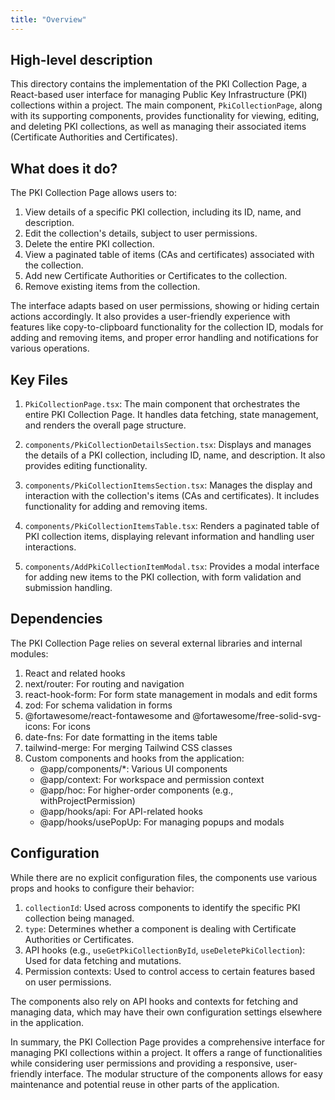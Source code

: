 ```yaml
---
title: "Overview"
---
```


## High-level description
This directory contains the implementation of the PKI Collection Page, a React-based user interface for managing Public Key Infrastructure (PKI) collections within a project. The main component, `PkiCollectionPage`, along with its supporting components, provides functionality for viewing, editing, and deleting PKI collections, as well as managing their associated items (Certificate Authorities and Certificates).

## What does it do?
The PKI Collection Page allows users to:
1. View details of a specific PKI collection, including its ID, name, and description.
2. Edit the collection's details, subject to user permissions.
3. Delete the entire PKI collection.
4. View a paginated table of items (CAs and certificates) associated with the collection.
5. Add new Certificate Authorities or Certificates to the collection.
6. Remove existing items from the collection.

The interface adapts based on user permissions, showing or hiding certain actions accordingly. It also provides a user-friendly experience with features like copy-to-clipboard functionality for the collection ID, modals for adding and removing items, and proper error handling and notifications for various operations.

## Key Files
1. `PkiCollectionPage.tsx`: The main component that orchestrates the entire PKI Collection Page. It handles data fetching, state management, and renders the overall page structure.

2. `components/PkiCollectionDetailsSection.tsx`: Displays and manages the details of a PKI collection, including ID, name, and description. It also provides editing functionality.

3. `components/PkiCollectionItemsSection.tsx`: Manages the display and interaction with the collection's items (CAs and certificates). It includes functionality for adding and removing items.

4. `components/PkiCollectionItemsTable.tsx`: Renders a paginated table of PKI collection items, displaying relevant information and handling user interactions.

5. `components/AddPkiCollectionItemModal.tsx`: Provides a modal interface for adding new items to the PKI collection, with form validation and submission handling.

## Dependencies
The PKI Collection Page relies on several external libraries and internal modules:

1. React and related hooks
2. next/router: For routing and navigation
3. react-hook-form: For form state management in modals and edit forms
4. zod: For schema validation in forms
5. @fortawesome/react-fontawesome and @fortawesome/free-solid-svg-icons: For icons
6. date-fns: For date formatting in the items table
7. tailwind-merge: For merging Tailwind CSS classes
8. Custom components and hooks from the application:
   - @app/components/*: Various UI components
   - @app/context: For workspace and permission context
   - @app/hoc: For higher-order components (e.g., withProjectPermission)
   - @app/hooks/api: For API-related hooks
   - @app/hooks/usePopUp: For managing popups and modals

## Configuration
While there are no explicit configuration files, the components use various props and hooks to configure their behavior:

1. `collectionId`: Used across components to identify the specific PKI collection being managed.
2. `type`: Determines whether a component is dealing with Certificate Authorities or Certificates.
3. API hooks (e.g., `useGetPkiCollectionById`, `useDeletePkiCollection`): Used for data fetching and mutations.
4. Permission contexts: Used to control access to certain features based on user permissions.

The components also rely on API hooks and contexts for fetching and managing data, which may have their own configuration settings elsewhere in the application.

In summary, the PKI Collection Page provides a comprehensive interface for managing PKI collections within a project. It offers a range of functionalities while considering user permissions and providing a responsive, user-friendly interface. The modular structure of the components allows for easy maintenance and potential reuse in other parts of the application.